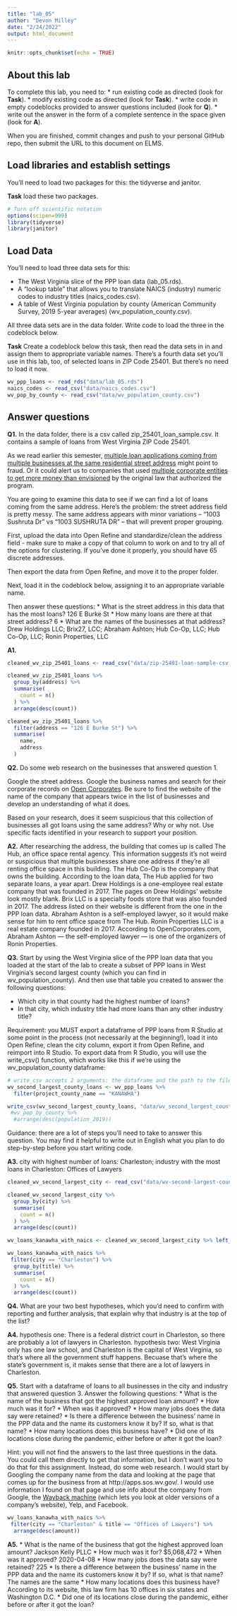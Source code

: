 ```yaml
---
title: "lab_05"
author: "Devon Milley"
date: "2/24/2022"
output: html_document
---
```


```r
knitr::opts_chunk$set(echo = TRUE)
```

## About this lab

To complete this lab, you need to:
* run existing code as directed (look for **Task**).
* modify existing code as directed (look for **Task**).
* write code in empty codeblocks provided to answer questions included (look for **Q**).
* write out the answer in the form of a complete sentence in the space given (look for **A**).

When you are finished, commit changes and push to your personal GitHub repo, then submit the URL to this document on ELMS.

## Load libraries and establish settings

You'll need to load two packages for this: the tidyverse and janitor.

**Task** load these two packages.

```r
# Turn off scientific notation
options(scipen=999)
library(tidyverse)
library(janitor)
```

## Load Data

You'll need to load three data sets for this:

* The West Virginia slice of the PPP loan data (lab_05.rds).
* A "lookup table" that allows you to translate NAICS (industry) numeric codes to industry titles (naics_codes.csv).
* A table of West Virginia population by county (American Community Survey, 2019 5-year averages) (wv_population_county.csv).

All three data sets are in the data folder.  Write code to load the three in the codeblock below.

**Task** Create a codeblock below this task, then read the data sets in in and assign them to appropriate variable names. There's a fourth data set you'll use in this lab, too, of selected loans in ZIP Code 25401. But there's no need to load it now.
```r
wv_ppp_loans <- read_rds("data/lab_05.rds")
naics_codes <- read_csv("data/naics_codes.csv")
wv_pop_by_county <- read_csv("data/wv_population_county.csv")
```

## Answer questions

**Q1.** In the data folder, there is a csv called zip_25401_loan_sample.csv.  It contains a sample of loans from West Virginia ZIP Code 25401.

As we read earlier this semester, [multiple loan applications coming from multiple businesses at the same residential street address](https://www.nytimes.com/2021/08/17/business/ppp-fraud-covid.html) might point to fraud. Or it could alert us to companies that used [multiple corporate entities to get more money than envisioned](https://www.propublica.org/article/different-names-same-address-how-big-businesses-got-government-loans-meant-for-small-businesses) by the original law that authorized the program.   

You are going to examine this data to see if we can find a lot of loans coming from the same address.  Here's the problem: the street address field is pretty messy.  The same address appears with minor variations --  "1003 Sushruta Dr" vs "1003 SUSHRUTA DR" -- that will prevent proper grouping.

First, upload the data into Open Refine and standardize/clean the address field - make sure to make a copy of that column to work on and to try all of the options for clustering. If you've done it properly, you should have 65 discrete addresses.

Then export the data from Open Refine, and move it to the proper folder.

Next, load it in the codeblock below, assigning it to an appropriate variable name.

Then answer these questions:
* What is the street address in this data that has the most loans? 126 E Burke St
* How many loans are there at that street address? 6
* What are the names of the businesses at that address? Drew Holdings LLC; Brix27, LCC; Abraham Ashton; Hub Co-Op, LLC; Hub Co-Op, LLC; Ronin Properties, LLC 

**A1.**

```r
cleaned_wv_zip_25401_loans <- read_csv("data/zip-25401-loan-sample-csv.csv")

cleaned_wv_zip_25401_loans %>% 
  group_by(address) %>% 
  summarise(
    count = n()
  ) %>% 
  arrange(desc(count))

cleaned_wv_zip_25401_loans %>% 
  filter(address == "126 E Burke St") %>% 
  summarise(
    name,
    address
  )
```

**Q2.** Do some web research on the businesses that answered question 1.  

Google the street address.  Google the business names and search for their corporate records on [Open Corporates](https://opencorporates.com/). Be sure to find the website of the name of the company that appears twice in the list of businesses and develop an understanding of what it does.

Based on your research, does it seem suspicious that this collection of businesses all got loans using the same address? Why or why not. Use specific facts identified in your research to support your position.

**A2.** After researching the address, the building that comes up is called The Hub, an office space rental agency. This information suggests it's not weird or suspicious that multiple businesses share one address if they're all renting office space in this building. The Hub Co-Op is the company that owns the building. According to the loan data, The Hub applied for two separate loans, a year apart. Drew Holdings is a one-employee real estate company that was founded in 2017. The pages on Drew Holdings' website look mostly blank. Brix LLC is a specialty foods store that was also founded in 2017. The address listed on their website is different from the one in the PPP loan data. Abraham Ashton is a self-employed lawyer, so it would make sense for him to rent office space from The Hub. Ronin Properties LLC is a real estate company founded in 2017. According to OpenCorporates.com, Abraham Ashton — the self-employed lawyer — is one of the organizers of Ronin Properties. 

**Q3.** Start by using the West Virginia slice of the PPP loan data that you loaded at the start of the lab to create a subset of PPP loans in West Virginia's second largest county (which you can find in wv_population_county). And then use that table you created to answer the following questions:

* Which city in that county had the highest number of loans?
* In that city, which industry title had more loans than any other industry title?

Requirement: you MUST export a dataframe of PPP loans from R Studio at some point in the process (not necessarily at the beginning!), load it into Open Refine, clean the city column, export it from Open Refine, and reimport into R Studio. To export data from R Studio, you will use the write_csv() function, which works like this if we're using the wv_population_county dataframe:

```r
# write_csv accepts 2 arguments: the dataframe and the path to the file you write out
wv_second_largest_county_loans <- wv_ppp_loans %>% 
  filter(project_county_name == "KANAWHA")

write_csv(wv_second_largest_county_loans, "data/wv_second_largest_county_loans.csv")
 #wv_pop_by_county %>% 
  #arrange(desc(population_2019))
```

Guidance: there are a lot of steps you'll need to take to answer this question. You may find it helpful to write out in English what you plan to do step-by-step before you start writing code.   

**A3.** city with highest number of loans: Charleston; industry with the most loans in Charleston: Offices of Lawyers

```r
cleaned_wv_second_largest_city <- read_csv("data/wv-second-largest-county-loans-csv.csv")

cleaned_wv_second_largest_city %>% 
  group_by(city) %>% 
  summarise(
    count = n()
  ) %>% 
  arrange(desc(count))

wv_loans_kanawha_with_naics <- cleaned_wv_second_largest_city %>% left_join(naics_codes, by=c("naics_code"="naics_code"))

wv_loans_kanawha_with_naics %>%  
 filter(city == "Charleston") %>% 
  group_by(title) %>% 
  summarise(
    count = n()
  ) %>% 
  arrange(desc(count))
```

**Q4.** What are your two best hypotheses, which you'd need to confirm with reporting and further analysis, that explain why that industry is at the top of the list?

**A4.** hypothesis one: There is a federal district court in Charleston, so there are probably a lot of lawyers in Charleston. hypothesis two: West Virginia only has one law school, and Charleston is the capital of West Virginia, so that's where all the government stuff happens. Becuase that's where the state's government is, it makes sense that there are a lot of lawyers in Charleston.

**Q5.** Start with a dataframe of loans to all businesses in the city and industry that answered question 3. Answer the following questions:
* What is the name of the business that got the highest approved loan amount?
* How much was it for?
* When was it approved?
* How many jobs does the data say were retained?
* Is there a difference between the business' name in the PPP data and the name its customers know it by? If so, what is that name?
* How many locations does this business have?
* Did one of its locations close during the pandemic, either before or after it got the loan?

Hint: you will not find the answers to the last three questions in the data.  You could call them directly to get that information, but I don't want you to do that for this assignment.  Instead, do some web research. I would start by Googling the company name from the data and looking at the page that comes up for the business from at http://apps.sos.wv.gov/. I would use information I found on that page and use info about the company from Google, the [Wayback machine](https://archive.org/web/) (which lets you look at older versions of a company's website), Yelp, and Facebook.

```r
wv_loans_kanawha_with_naics %>%  
 filter(city == "Charleston" & title == "Offices of Lawyers") %>% 
  arrange(desc(amount))
```

**A5.**
* What is the name of the business that got the highest approved loan amount? Jackson Kelly PLLC
* How much was it for? \$5,068,472
* When was it approved? 2020-04-08
* How many jobs does the data say were retained? 225
* Is there a difference between the business' name in the PPP data and the name its customers know it by? If so, what is that name? The names are the same
* How many locations does this business have? According to its website, this law firm has 10 offices in six states and Washington D.C.
* Did one of its locations close during the pandemic, either before or after it got the loan?

